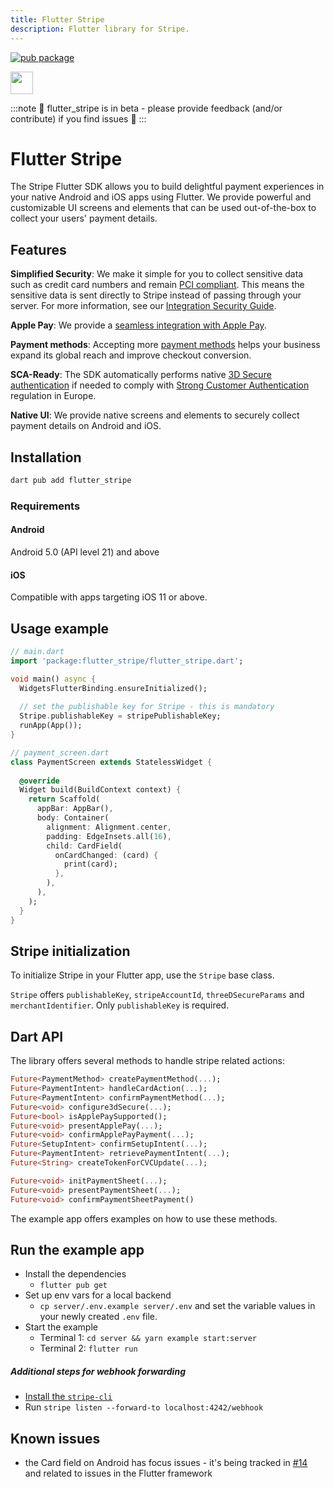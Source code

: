```yaml
---
title: Flutter Stripe
description: Flutter library for Stripe.
---
```


[![pub package](https://img.shields.io/pub/v/flutter_stripe.svg)](https://pub.dev/packages/flutter_stripe)

<img src="https://user-images.githubusercontent.com/19904063/116995247-20519e80-acda-11eb-8e1b-7d0efbd193ad.png" height="36" />

:::note
🚨 flutter_stripe is in beta - please provide feedback (and/or contribute) if you find issues 💙️
:::

# Flutter Stripe

The Stripe Flutter SDK allows you to build delightful payment experiences in your native Android and iOS apps using Flutter. We provide powerful and customizable UI screens and elements that can be used out-of-the-box to collect your users' payment details.

## Features

**Simplified Security**: We make it simple for you to collect sensitive data such as credit card numbers and remain [PCI compliant](https://stripe.com/docs/security#pci-dss-guidelines). This means the sensitive data is sent directly to Stripe instead of passing through your server. For more information, see our [Integration Security Guide](https://stripe.com/docs/security).

**Apple Pay**: We provide a [seamless integration with Apple Pay](https://stripe.com/docs/apple-pay).

**Payment methods**: Accepting more [payment methods](https://stripe.com/docs/payments/payment-methods/overview) helps your business expand its global reach and improve checkout conversion.

**SCA-Ready**: The SDK automatically performs native [3D Secure authentication](https://stripe.com/docs/payments/3d-secure) if needed to comply with [Strong Customer Authentication](https://stripe.com/docs/strong-customer-authentication) regulation in Europe.

**Native UI**: We provide native screens and elements to securely collect payment details on Android and iOS.

## Installation

```sh
dart pub add flutter_stripe
```

### Requirements

#### Android

Android 5.0 (API level 21) and above

#### iOS

Compatible with apps targeting iOS 11 or above.

## Usage example

```dart
// main.dart
import 'package:flutter_stripe/flutter_stripe.dart';

void main() async {
  WidgetsFlutterBinding.ensureInitialized();
  
  // set the publishable key for Stripe - this is mandatory
  Stripe.publishableKey = stripePublishableKey;
  runApp(App());
}

// payment_screen.dart
class PaymentScreen extends StatelessWidget {
  
  @override
  Widget build(BuildContext context) {
    return Scaffold(
      appBar: AppBar(),
      body: Container(
        alignment: Alignment.center,
        padding: EdgeInsets.all(16),
        child: CardField(
          onCardChanged: (card) {
            print(card);
          },
        ),
      ),
    );
  }
}
```

## Stripe initialization

To initialize Stripe in your Flutter app, use the `Stripe` base class.

`Stripe` offers `publishableKey`, `stripeAccountId`, `threeDSecureParams` and `merchantIdentifier`. Only `publishableKey` is required.

## Dart API
The library offers several methods to handle stripe related actions:
```dart
Future<PaymentMethod> createPaymentMethod(...);
Future<PaymentIntent> handleCardAction(...);
Future<PaymentIntent> confirmPaymentMethod(...);
Future<void> configure3dSecure(...);
Future<bool> isApplePaySupported();
Future<void> presentApplePay(...);
Future<void> confirmApplePayPayment(...);
Future<SetupIntent> confirmSetupIntent(...);
Future<PaymentIntent> retrievePaymentIntent(...);
Future<String> createTokenForCVCUpdate(...);

Future<void> initPaymentSheet(...);
Future<void> presentPaymentSheet(...);
Future<void> confirmPaymentSheetPayment()
```
The example app offers examples on how to use these methods.

## Run the example app

- Install the dependencies
    - `flutter pub get`
- Set up env vars for a local backend
    - `cp server/.env.example server/.env` and set the variable values in your newly created `.env` file.
- Start the example
    - Terminal 1: `cd server && yarn example start:server`
    - Terminal 2: `flutter run`

##### Additional steps for webhook forwarding

- [Install the `stripe-cli`](https://stripe.com/docs/stripe-cli)
- Run `stripe listen --forward-to localhost:4242/webhook`

## Known issues

- the Card field on Android has focus issues - it's being tracked in [#14](https://github.com/flutter-stripe/flutter_stripe/issues/14) and related to issues in the Flutter framework
